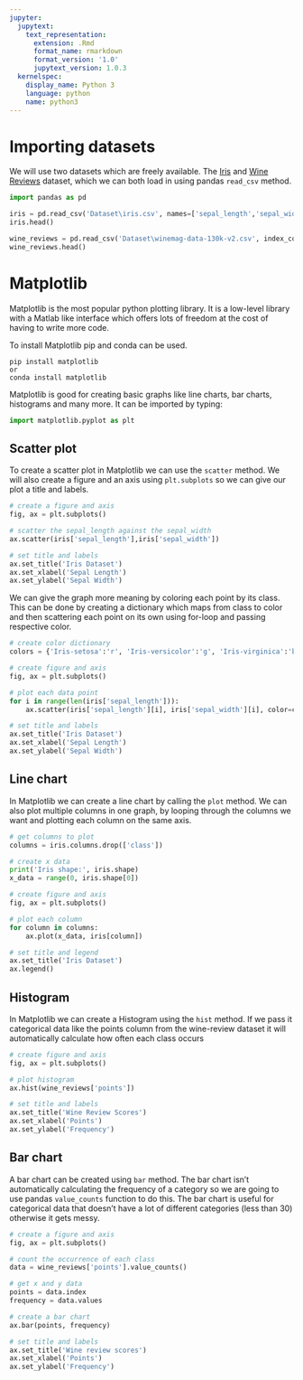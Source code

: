 ```yaml
---
jupyter:
  jupytext:
    text_representation:
      extension: .Rmd
      format_name: rmarkdown
      format_version: '1.0'
      jupytext_version: 1.0.3
  kernelspec:
    display_name: Python 3
    language: python
    name: python3
---
```


# Importing datasets


We will use two datasets which are freely available. The [Iris](https://archive.ics.uci.edu/ml/datasets/iris) and [Wine Reviews](https://www.kaggle.com/zynicide/wine-reviews) dataset, which we can both load in using pandas `read_csv` method.

```python
import pandas as pd
```

```python
iris = pd.read_csv('Dataset\iris.csv', names=['sepal_length','sepal_width','petal_length','petal_width','class'])
iris.head()
```

```python
wine_reviews = pd.read_csv('Dataset\winemag-data-130k-v2.csv', index_col=0)
wine_reviews.head()
```

# Matplotlib


Matplotlib is the most popular python plotting library. It is a low-level library with a Matlab like interface which offers lots of freedom at the cost of having to write more code. 

To install Matplotlib pip and conda can be used. 

```
pip install matplotlib
or
conda install matplotlib
```

Matplotlib is good for creating basic graphs like line charts, bar charts, histograms and many more. It can be imported by typing:

```python
import matplotlib.pyplot as plt
```

## Scatter plot

To create a scatter plot in Matplotlib we can use the `scatter` method. We will also create a figure and an axis using `plt.subplots` so we can give our plot a title and labels. 

```python
# create a figure and axis
fig, ax = plt.subplots()

# scatter the sepal_length against the sepal_width
ax.scatter(iris['sepal_length'],iris['sepal_width'])

# set title and labels
ax.set_title('Iris Dataset')
ax.set_xlabel('Sepal Length')
ax.set_ylabel('Sepal Width')
```

We can give the graph more meaning by coloring each point by its class. This can be done by creating a dictionary which maps from class to color and then scattering each point on its own using for-loop and passing respective color. 

```python
# create color dictionary
colors = {'Iris-setosa':'r', 'Iris-versicolor':'g', 'Iris-virginica':'b'}

# create figure and axis
fig, ax = plt.subplots()

# plot each data point
for i in range(len(iris['sepal_length'])):
    ax.scatter(iris['sepal_length'][i], iris['sepal_width'][i], color=colors[iris['class'][i]])

# set title and labels
ax.set_title('Iris Dataset')
ax.set_xlabel('Sepal Length')
ax.set_ylabel('Sepal Width')
```

## Line chart

In Matplotlib we can create a line chart by calling the `plot` method. We can also plot multiple columns in one graph, by looping through the columns we want and plotting each column on the same axis. 

```python
# get columns to plot
columns = iris.columns.drop(['class'])

# create x data
print('Iris shape:', iris.shape)
x_data = range(0, iris.shape[0])

# create figure and axis
fig, ax = plt.subplots()

# plot each column
for column in columns:
    ax.plot(x_data, iris[column])

# set title and legend
ax.set_title('Iris Dataset')
ax.legend()
```

## Histogram

In Matplotlib we can create a Histogram using the `hist` method. If we pass it categorical data like the points column from the wine-review dataset it will automatically calculate how often each class occurs

```python
# create figure and axis
fig, ax = plt.subplots()

# plot histogram
ax.hist(wine_reviews['points'])

# set title and labels
ax.set_title('Wine Review Scores')
ax.set_xlabel('Points')
ax.set_ylabel('Frequency')
```

## Bar chart

A bar chart can be created using `bar` method. The bar chart isn't automatically calculating the frequency of a category so we are going to use pandas `value_counts` function to do this. The bar chart is useful for categorical data that doesn't have a lot of different categories (less than 30) otherwise it gets messy. 

```python
# create a figure and axis
fig, ax = plt.subplots()

# count the occurrence of each class
data = wine_reviews['points'].value_counts()

# get x and y data
points = data.index
frequency = data.values

# create a bar chart
ax.bar(points, frequency)

# set title and labels
ax.set_title('Wine review scores')
ax.set_xlabel('Points')
ax.set_ylabel('Frequency')
```

```python

```
